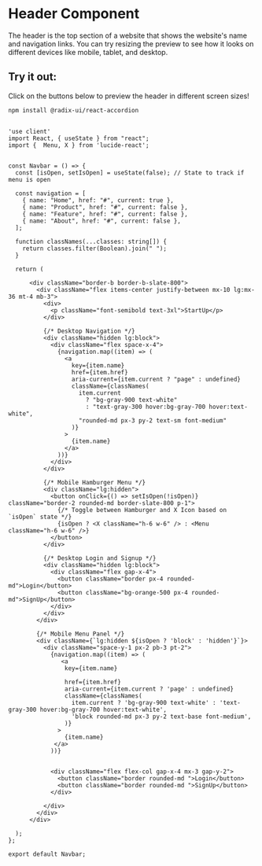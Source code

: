 
# Header Component

The header is the top section of a website that shows the website's name and navigation links. You can try resizing the preview to see how it looks on different devices like mobile, tablet, and desktop.

## Try it out:

Click on the buttons below to preview the header in different screen sizes!

<HeaderPreview />


```bash
npm install @radix-ui/react-accordion
```


```tsx 

'use client'
import React, { useState } from "react";
import {  Menu, X } from 'lucide-react';


const Navbar = () => {
  const [isOpen, setIsOpen] = useState(false); // State to track if menu is open

  const navigation = [
    { name: "Home", href: "#", current: true },
    { name: "Product", href: "#", current: false },
    { name: "Feature", href: "#", current: false },
    { name: "About", href: "#", current: false },
  ];

  function classNames(...classes: string[]) {
    return classes.filter(Boolean).join(" ");
  }

  return (

      <div className="border-b border-b-slate-800">
        <div className="flex items-center justify-between mx-10 lg:mx-36 mt-4 mb-3">
          <div>
            <p className="font-semibold text-3xl">StartUp</p>
          </div>

          {/* Desktop Navigation */}
          <div className="hidden lg:block">
            <div className="flex space-x-4">
              {navigation.map((item) => (
                <a
                  key={item.name}
                  href={item.href}
                  aria-current={item.current ? "page" : undefined}
                  className={classNames(
                    item.current
                      ? "bg-gray-900 text-white"
                      : "text-gray-300 hover:bg-gray-700 hover:text-white",
                    "rounded-md px-3 py-2 text-sm font-medium"
                  )}
                >
                  {item.name}
                </a>
              ))}
            </div>
          </div>

          {/* Mobile Hamburger Menu */}
          <div className="lg:hidden">
            <button onClick={() => setIsOpen(!isOpen)} className="border-2 rounded-md border-slate-800 p-1">
              {/* Toggle between Hamburger and X Icon based on `isOpen` state */}
              {isOpen ? <X className="h-6 w-6" /> : <Menu className="h-6 w-6" />}
            </button>
          </div>

          {/* Desktop Login and Signup */}
          <div className="hidden lg:block">
            <div className="flex gap-x-4">
              <button className="border px-4 rounded-md">Login</button>
              <button className="bg-orange-500 px-4 rounded-md">SignUp</button>
            </div>
          </div>
        </div>

        {/* Mobile Menu Panel */}
        <div className={`lg:hidden ${isOpen ? 'block' : 'hidden'}`}>
          <div className="space-y-1 px-2 pb-3 pt-2">
            {navigation.map((item) => (
               <a
                key={item.name}

                href={item.href}
                aria-current={item.current ? 'page' : undefined}
                className={classNames(
                  item.current ? 'bg-gray-900 text-white' : 'text-gray-300 hover:bg-gray-700 hover:text-white',
                  'block rounded-md px-3 py-2 text-base font-medium',
                )}
              >
                {item.name}
             </a>
            ))}


            <div className="flex flex-col gap-x-4 mx-3 gap-y-2">
              <button className="border rounded-md ">Login</button>
              <button className="border rounded-md ">SignUp</button>
            </div>

          </div>
        </div>
      </div>

  );
};

export default Navbar;


```